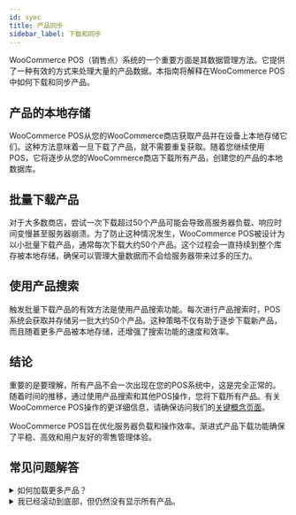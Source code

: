 ```yaml
---
id: sync
title: 产品同步
sidebar_label: 下载和同步
---
```


WooCommerce POS（销售点）系统的一个重要方面是其数据管理方法。它提供了一种有效的方式来处理大量的产品数据。本指南将解释在WooCommerce POS中如何下载和同步产品。

## 产品的本地存储

WooCommerce POS从您的WooCommerce商店获取产品并在设备上本地存储它们。这种方法意味着一旦下载了产品，就不需要重复获取。随着您继续使用POS，它将逐步从您的WooCommerce商店下载所有产品，创建您的产品的本地数据库。

## 批量下载产品

对于大多数商店，尝试一次下载超过50个产品可能会导致高服务器负载、响应时间变慢甚至服务器崩溃。为了防止这种情况发生，WooCommerce POS被设计为以小批量下载产品，通常每次下载大约50个产品。这个过程会一直持续到整个库存被本地存储，确保可以管理大量数据而不会给服务器带来过多的压力。

## 使用产品搜索

触发批量下载产品的有效方法是使用产品搜索功能。每次进行产品搜索时，POS系统会获取并存储另一批大约50个产品。这种策略不仅有助于逐步下载新产品，而且随着更多产品被本地存储，还增强了搜索功能的速度和效率。

## 结论

重要的是要理解，所有产品不会一次出现在您的POS系统中，这是完全正常的。随着时间的推移，通过使用产品搜索和其他POS操作，您将下载所有产品。有关WooCommerce POS操作的更详细信息，请确保访问我们的[关键概念页面](/#-key-concepts)。

WooCommerce POS旨在优化服务器负载和操作效率。渐进式产品下载功能确保了平稳、高效和用户友好的零售管理体验。

## 常见问题解答

<details>

<summary>如何加载更多产品？</summary>

在POS中，可以通过以下几种方式触发产品同步：

- POS首次加载时。
- 每次执行产品搜索时。
- 应用筛选器，例如按类别或标签筛选。
- 滚动到产品列表底部。
- 手动按同步按钮。
- 此外，POS将每10分钟自动同步一次。

一旦所有产品都被下载，未来的同步将只获取自上次同步以来更新的产品。

</details>

<details>

<summary>
  我已经滚动到底部，但仍然没有显示所有产品。
</summary>

有几个原因可能导致未显示所有产品：

- POS默认会隐藏缺货商品。如果您希望显示缺货商品，则可以在产品显示设置中更改此设置。

- WooCommerce REST API仅与标准WooCommerce产品类型兼容，这些类型是简单、可变、分组和外部。如果您使用自定义产品类型，则可能无法在POS中显示。

</details>